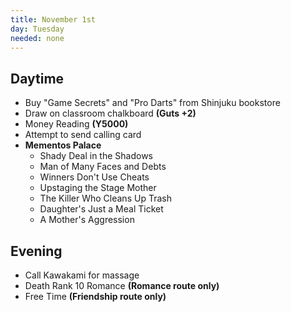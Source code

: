 ```yaml
---
title: November 1st
day: Tuesday
needed: none
---
```


## Daytime
- Buy "Game Secrets" and "Pro Darts" from Shinjuku bookstore
- Draw on classroom chalkboard **(Guts +2)**
- Money Reading **(Y5000)**
- Attempt to send calling card
- **Mementos Palace**
    - Shady Deal in the Shadows
    - Man of Many Faces and Debts
    - Winners Don't Use Cheats
    - Upstaging the Stage Mother
    - The Killer Who Cleans Up Trash
    - Daughter's Just a Meal Ticket
    - A Mother's Aggression

## Evening
- Call Kawakami for massage
- Death Rank 10 Romance **(Romance route only)**
- Free Time **(Friendship route only)**